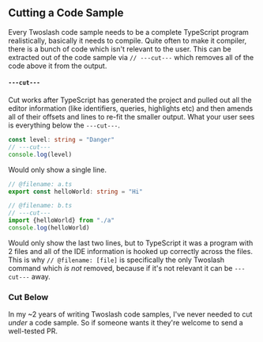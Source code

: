 ## Cutting a Code Sample

Every Twoslash code sample needs to be a complete TypeScript program realistically, basically it needs to compile. Quite often to make it compiler, there is a bunch of code which isn't relevant to the user. This can be extracted out of the code sample via `// ---cut---` which removes all of the code above it from the output.

#### `---cut---`

Cut works after TypeScript has generated the project and pulled out all the editor information (like identifiers, queries, highlights etc) and then amends all of their offsets and lines to re-fit the smaller output. What your user sees is everything below the `---cut---`.

```ts twoslash
const level: string = "Danger"
// ---cut---
console.log(level)
```

Would only show a single line.

```ts twoslash
// @filename: a.ts
export const helloWorld: string = "Hi"

// @filename: b.ts
// ---cut---
import {helloWorld} from "./a"
console.log(helloWorld)
```

Would only show the last two lines, but to TypeScript it was a program with 2 files and all of the IDE information is hooked up correctly across the files. This is why `// @filename: [file]` is specifically the only Twoslash command which _is not_ removed, because if it's not relevant it can be `---cut---` away.

### Cut Below

In my ~2 years of writing Twoslash code samples, I've never needed to cut _under_ a code sample. So if someone wants it they're welcome to send a well-tested PR. 